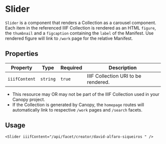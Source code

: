 # Slider

`Slider` is a component that renders a Collection as a carousel component. Each item in the referenced IIIF Collection is rendered as an HTML `figure`, the `thumbnail` and a `figcaption` containing the `label` of the Manifest. Use rendered figure will link to `/work` page for the relative Manifest.

## Properties

| Property      | Type     | Required | Description                         |
| ------------- | -------- | -------- | ----------------------------------- |
| `iiifContent` | `string` | `true`   | IIIF Collection URI to be rendered. |

- This resource may OR may not be part of the IIIF Collection used in your Canopy project.
- If the Collection is generated by Canopy, the `homepage` routes will automatically link to respective `/work` pages and `/search` facets.

## Usage

```mdx copy
<Slider iiifContent="/api/facet/creator/david-alfaro-siqueiros " />
```
